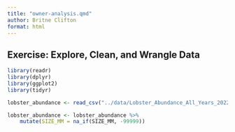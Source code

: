 ```yaml
---
title: "owner-analysis.qmd"
author: Britne Clifton
format: html
---
```


## Exercise: Explore, Clean, and Wrangle Data

```r
library(readr)
library(dplyr)
library(ggplot2)
library(tidyr)
```


```r
lobster_abundance <- read_csv("../data/Lobster_Abundance_All_Years_20220829.csv")
```

```r
lobster_abundance <- lobster_abundance %>% 
    mutate(SIZE_MM = na_if(SIZE_MM, -99999))
```





